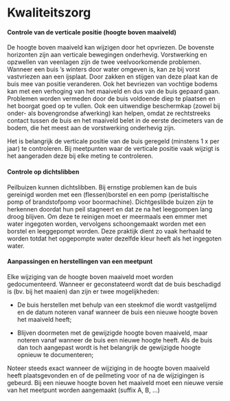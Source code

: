 # Kwaliteitszorg

```{=html}
<!--
Vermeld alle acties bij het uitvoeren van het protocol om tot kwaliteitsvolle resultaten te komen.
Daarnaast kan ook een checklist toegevoegd worden om na te gaan of alle stappen van het veldprotocol op een correcte manier doorlopen zijn (bv. Zijn alle velden in veldformulier ingevuld, zijn alle stalen gelabeld, ...).
Indien er niet aan bepaalde kwaliteitscriteria voldaan wordt, kan er eventueel verwezen worden naar corrigerende maatregelen.
In dit onderdeel kunnen ook bepaalde intercalibratie-oefeningen vermeld worden, die bijvoorbeeld voorafgaand aan elk veldseizoen worden uitgevoerd door de gebruikers van het protocol. 
-->
```
#### Controle van de verticale positie (hoogte boven maaiveld)

De hoogte boven maaiveld kan wijzigen door het opvriezen.
De bovenste horizonten zijn aan verticale bewegingen onderhevig.
Vorstwerking en opzwellen van veenlagen zijn de twee veelvoorkomende problemen.
Wanneer een buis 's winters door water omgeven is, kan ze bij vorst vastvriezen aan een ijsplaat.
Door zakken en stijgen van deze plaat kan de buis mee van positie veranderen.
Ook het bevriezen van vochtige bodems kan met een verhoging van het maaiveld en dus van de buis gepaard gaan.
Problemen worden vermeden door de buis voldoende diep te plaatsen en het boorgat goed op te vullen.
Ook een uitwendige beschermkap (zowel bij onder- als bovengrondse afwerking) kan helpen, omdat ze rechtstreeks contact tussen de buis en het maaiveld belet in de eerste decimeters van de bodem, die het meest aan de vorstwerking onderhevig zijn.

Het is belangrijk de verticale positie van de buis geregeld (minstens 1 x per jaar) te controleren.
Bij meetpunten waar de verticale positie vaak wijzigt is het aangeraden deze bij elke meting te controleren.

#### Controle op dichtslibben

Peilbuizen kunnen dichtslibben.
Bij ernstige problemen kan de buis gereinigd worden met een (flessen)borstel en een pomp (peristaltische pomp of brandstofpomp voor boormachine).
Dichtgeslibde buizen zijn te herkennen doordat hun peil stagneert en dat ze na het leegpompen lang droog blijven.
Om deze te reinigen moet er meermaals een emmer met water ingegoten worden, vervolgens schoongemaakt worden met een borstel en leeggepompt worden.
Deze praktijk dient zo vaak herhaald te worden totdat het opgepompte water dezelfde kleur heeft als het ingegoten water.

#### Aanpassingen en herstellingen van een meetpunt

Elke wijziging van de hoogte boven maaiveld moet worden gedocumenteerd.
Wanneer er geconstateerd wordt dat de buis beschadigd is (bv. bij het maaien) dan zijn er twee mogelijkheden:

-   De buis herstellen met behulp van een steekmof die wordt vastgelijmd en de datum noteren vanaf wanneer de buis een nieuwe hoogte boven het maaiveld heeft;

-   Blijven doormeten met de gewijzigde hoogte boven maaiveld, maar noteren vanaf wanneer de buis een nieuwe hoogte heeft.
    Als de buis dan toch aangepast wordt is het belangrijk de gewijzigde hoogte opnieuw te documenteren;

Noteer steeds exact wanneer de wijziging in de hoogte boven maaiveld heeft plaatsgevonden en of de peilmeting voor of na de wijzigingen is gebeurd.
Bij een nieuwe hoogte boven het maaiveld moet een nieuwe versie van het meetpunt worden aangemaakt (suffix A, B, ...)

